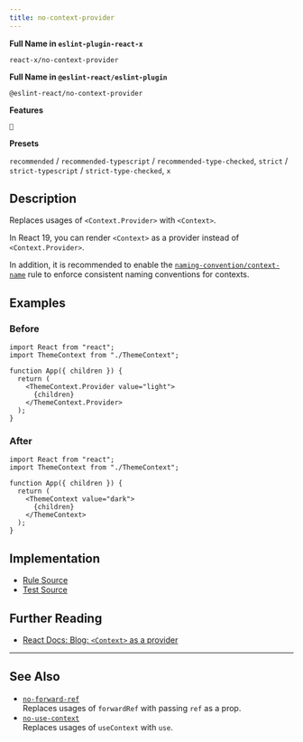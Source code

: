 ```yaml
---
title: no-context-provider
---
```


**Full Name in `eslint-plugin-react-x`**

```plain copy
react-x/no-context-provider
```

**Full Name in `@eslint-react/eslint-plugin`**

```plain copy
@eslint-react/no-context-provider
```

**Features**

`🔄`

**Presets**

`recommended` / `recommended-typescript` / `recommended-type-checked`, `strict` / `strict-typescript` / `strict-type-checked`, `x`
## Description

Replaces usages of `<Context.Provider>` with `<Context>`.

In React 19, you can render `<Context>` as a provider instead of `<Context.Provider>`.

In addition, it is recommended to enable the [`naming-convention/context-name`](./naming-convention-context-name) rule to enforce consistent naming conventions for contexts.

## Examples

### Before

```tsx
import React from "react";
import ThemeContext from "./ThemeContext";

function App({ children }) {
  return (
    <ThemeContext.Provider value="light">
      {children}
    </ThemeContext.Provider>
  );
}
```

### After

```tsx
import React from "react";
import ThemeContext from "./ThemeContext";

function App({ children }) {
  return (
    <ThemeContext value="dark">
      {children}
    </ThemeContext>
  );
}
```

## Implementation

- [Rule Source](https://github.com/Rel1cx/eslint-react/tree/main/packages/plugins/eslint-plugin-react-x/src/rules/no-context-provider.ts)
- [Test Source](https://github.com/Rel1cx/eslint-react/tree/main/packages/plugins/eslint-plugin-react-x/src/rules/no-context-provider.spec.ts)

## Further Reading

- [React Docs: Blog: `<Context>` as a provider](https://react.dev/blog/2024/12/05/react-19#context-as-a-provider)

---

## See Also

- [`no-forward-ref`](./no-forward-ref)\
  Replaces usages of `forwardRef` with passing `ref` as a prop.
- [`no-use-context`](./no-use-context)\
  Replaces usages of `useContext` with `use`.
